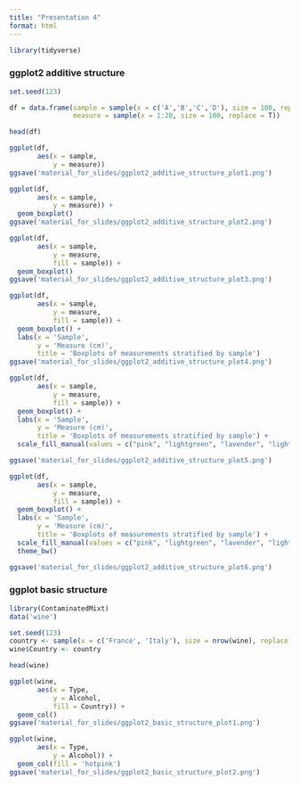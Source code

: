 ```yaml
---
title: "Presentation 4"
format: html
---
```


```r
library(tidyverse)
```

### ggplot2 additive structure

```r
set.seed(123)

df = data.frame(sample = sample(x = c('A','B','C','D'), size = 100, replace = T), 
                measure = sample(x = 1:20, size = 100, replace = T))

head(df)
```

```r
ggplot(df, 
       aes(x = sample, 
           y = measure))
ggsave('material_for_slides/ggplot2_additive_structure_plot1.png')
```

```r
ggplot(df, 
       aes(x = sample, 
           y = measure)) +
  geom_boxplot()
ggsave('material_for_slides/ggplot2_additive_structure_plot2.png')
```

```r
ggplot(df, 
       aes(x = sample, 
           y = measure,
           fill = sample)) +
  geom_boxplot()
ggsave('material_for_slides/ggplot2_additive_structure_plot3.png')
```

```r
ggplot(df, 
       aes(x = sample, 
           y = measure,
           fill = sample)) +
  geom_boxplot() + 
  labs(x = 'Sample', 
       y = 'Measure (cm)', 
       title = 'Boxplots of measurements stratified by sample')
ggsave('material_for_slides/ggplot2_additive_structure_plot4.png')
```

```r
ggplot(df, 
       aes(x = sample, 
           y = measure,
           fill = sample)) +
  geom_boxplot() + 
  labs(x = 'Sample', 
       y = 'Measure (cm)', 
       title = 'Boxplots of measurements stratified by sample') + 
  scale_fill_manual(values = c("pink", "lightgreen", "lavender", "lightblue"))

ggsave('material_for_slides/ggplot2_additive_structure_plot5.png')
```

```r
ggplot(df, 
       aes(x = sample, 
           y = measure,
           fill = sample)) +
  geom_boxplot() + 
  labs(x = 'Sample', 
       y = 'Measure (cm)', 
       title = 'Boxplots of measurements stratified by sample') + 
  scale_fill_manual(values = c("pink", "lightgreen", "lavender", "lightblue")) + 
  theme_bw() 

ggsave('material_for_slides/ggplot2_additive_structure_plot6.png')
```

### ggplot basic structure

```r
library(ContaminatedMixt)
data('wine')

set.seed(123)
country <- sample(x = c('France', 'Italy'), size = nrow(wine), replace = TRUE)
wine$Country <- country

head(wine)
```

```r
ggplot(wine,
       aes(x = Type, 
           y = Alcohol,
           fill = Country)) + 
  geom_col()
ggsave('material_for_slides/ggplot2_basic_structure_plot1.png')
```

```r
ggplot(wine,
       aes(x = Type, 
           y = Alcohol)) + 
  geom_col(fill = 'hotpink')
ggsave('material_for_slides/ggplot2_basic_structure_plot2.png')
```
